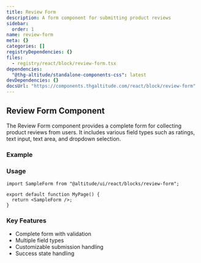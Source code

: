 ```yaml
---
title: Review Form
description: A form component for submitting product reviews
sidebar:
  order: 1
name: review-form
meta: {}
categories: []
registryDependencies: {}
files:
  - registry/react/block/review-form.tsx
dependencies:
  "@thg-altitude/standalone-components-css": latest
devDependencies: {}
docsUrl: "https://components.thgaltitude.com/react/block/review-form"
---
```



## Review Form Component

The Review Form component provides a complete form for collecting product reviews from users. It includes various field types such as ratings, text input, text area, and dropdown selection.

### Example

<ShowComponent>
  <SampleForm />
</ShowComponent>

### Usage

```tsx
import SampleForm from "@altitude/ui/react/blocks/review-form";

export default function MyPage() {
  return <SampleForm />;
}
```

### Key Features

- Complete form with validation
- Multiple field types
- Customizable submission handling
- Success state handling
